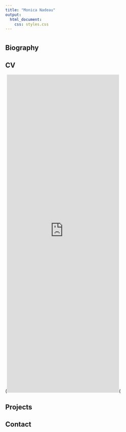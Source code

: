 ```yaml
---
title: "Monica Nadeau"
output: 
  html_document:
    css: styles.css
---
```

# {.tabset .tabset-fade .tabset-pills}

## Biography

## CV

<div>(<iframe src="https://monicavnadeau.github.io/monicavnadeau/CVNadeau.pdf" style="width: 70%; height:1000px; margin-left: auto;margin-left: auto;" frameborder="0">(</iframe>(</div>

## Projects

## Contact










